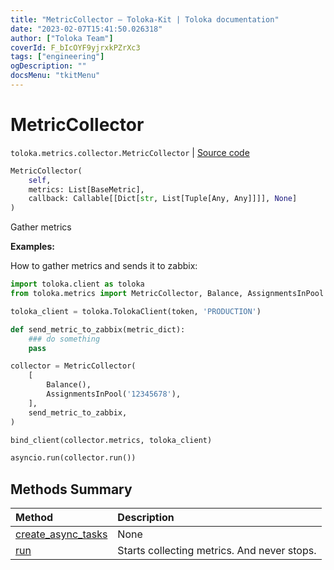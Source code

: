 ```yaml
---
title: "MetricCollector — Toloka-Kit | Toloka documentation"
date: "2023-02-07T15:41:50.026318"
author: ["Toloka Team"]
coverId: F_bIcOYF9yjrxkPZrXc3
tags: ["engineering"]
ogDescription: ""
docsMenu: "tkitMenu"
---
```


# MetricCollector
`toloka.metrics.collector.MetricCollector` | [Source code](https://github.com/Toloka/toloka-kit/blob/v1.1.3/src/metrics/collector.py#L18)

```python
MetricCollector(
    self,
    metrics: List[BaseMetric],
    callback: Callable[[Dict[str, List[Tuple[Any, Any]]]], None]
)
```

Gather metrics

**Examples:**

How to gather metrics and sends it to zabbix:

```python
import toloka.client as toloka
from toloka.metrics import MetricCollector, Balance, AssignmentsInPool

toloka_client = toloka.TolokaClient(token, 'PRODUCTION')

def send_metric_to_zabbix(metric_dict):
    ### do something
    pass

collector = MetricCollector(
    [
        Balance(),
        AssignmentsInPool('12345678'),
    ],
    send_metric_to_zabbix,
)

bind_client(collector.metrics, toloka_client)

asyncio.run(collector.run())
```
## Methods Summary

| Method | Description |
| :------| :-----------|
[create_async_tasks](/docs-new/toloka-kit/reference/toloka.metrics.collector.MetricCollector.create_async_tasks)| None
[run](/docs-new/toloka-kit/reference/toloka.metrics.collector.MetricCollector.run)| Starts collecting metrics. And never stops.
